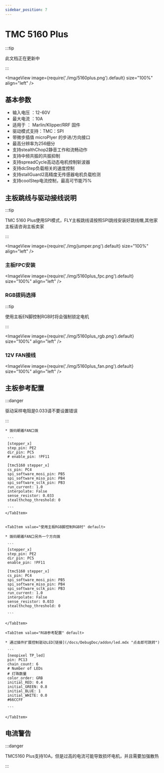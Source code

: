 ```yaml
---
sidebar_position: 7
---
```



# TMC 5160 Plus

:::tip

此文档正在更新中

:::

<ImageView image={require('./img/5160plus.png').default} size="100%" align="left" />

## 基本参数

* 输入电压 ：12-60V
* 最大电流 ：10A
* 适用于 ： Marlin/Klipper/RRF 固件
* 驱动模式支持：TMC：SPI
* 带微步插值 microPlyer 的步进/方向接口
* 最高分辨率为256细分
* 支持stealthChop2静音工作和流畅动作
* 支持中频共振的共振抑制
* 支持spreadCycle高动态电机控制斩波器
* 支持dcStep负载相关的速度控制
* 支持stallGuard2高精度无传感器电机负载检测
* 支持coolStep电流控制，最高可节能75%

## 主板跳线与驱动接线说明

:::tip

TMC 5160 Plus使用SPI模式，FLY主板跳线请按照SPI跳线安装好跳线帽,其他家主板请咨询主板卖家

:::

<ImageView image={require('./img/jumper.png').default} size="100%" align="left" />

### 主板FPC安装

<ImageView image={require('./img/5160plus_fpc.png').default} size="100%" align="left" />

### RGB拨码选择

:::tip

使用主板EN脚控制RGB时将会强制锁定电机

:::

<ImageView image={require('./img/5160plus_rgb.png').default} size="100%" align="left" />
    


### 12V FAN接线

<ImageView image={require('./img/5160plus_fan.png').default} size="100%" align="left" />

## 主板参考配置

:::danger

驱动采样电阻是0.033请不要设置错误

:::


<Tabs>
    <TabItem value="使用驱动EN脚控制RGB时" default>
    
    * 拨码朝着FAN口拨

     ```
     [stepper_x]
     step_pin: PE2
     dir_pin: PC5 
     # enable_pin: !PF11 

     [tmc5160 stepper_x]
     cs_pin: PC4
     spi_software_mosi_pin: PB5
     spi_software_miso_pin: PB4
     spi_software_sclk_pin: PB3
     run_current: 1.0
     interpolate: False
     sense_resistor: 0.033
     stealthchop_threshold: 0

     ```
    </TabItem>


    <TabItem value="使用主板RGB脚控制RGB时" default>
    
    * 拨码朝着FAN口另外一个方向拨

     ```
     [stepper_x]
     step_pin: PE2
     dir_pin: PC5 
     enable_pin: !PF11 
     
     [tmc5160 stepper_x]
     cs_pin: PC4
     spi_software_mosi_pin: PB5
     spi_software_miso_pin: PB4
     spi_software_sclk_pin: PB3
     run_current: 1.0
     interpolate: False
     sense_resistor: 0.033
     stealthchop_threshold: 0

     ```  

    </TabItem>

    <TabItem value="RGB参考配置" default>

    * 通过插件扩展控制驱动LED[链接](/docs/DebugDoc/addon/led.mdx "点击即可跳转") 

     ```
     [neopixel TP_led]
     pin: PC13
     chain_count: 6
     # Number of LEDs
     # 灯珠数量
     color_order: GRB
     initial_RED: 0.4    
     initial_GREEN: 0.8
     initial_BLUE: 1
     initial_WHITE: 0.0
     #66CCFF 

     ```  

    </TabItem>

</Tabs>

## 电流警告

:::danger

TMC5160 Plus支持10A，但是过高的电流可能导致损坏电机，并且需要加强散热

:::
